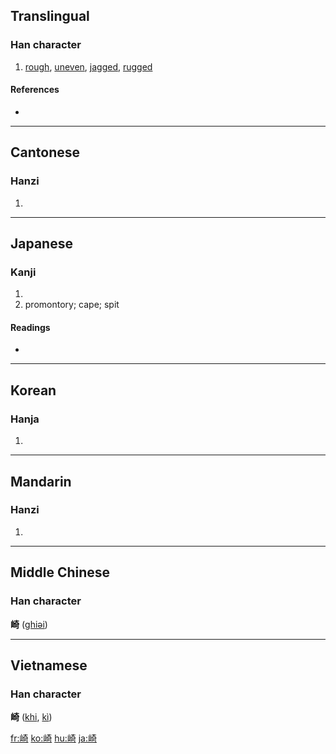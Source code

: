 {{also|埼}}
==Translingual==

===Han character===
{{Han char|rn=46|rad=山|as=08|sn=11|four=2472<sub>1</sub>|canj=山大一口 (UKMR)|ids=⿰[[山]][[奇]]}}

# [[rough]], [[uneven]], [[jagged]], [[rugged]]

====References====
* {{Han ref|kx=0313.190|dkj=08169|dj=0614.150|hdz=10778.100|uh=5D0E|ud=23822|bh=B154|bd=45396}}

----

==Cantonese==

===Hanzi===
{{yue-hanzi|jyut=|y=kei1}}

# {{defn|Cantonese}}

----

==Japanese==

===Kanji===
{{ja-kanji|grade=c|rs=山08}}

# {{defn|Japanese}}
# promontory; cape; spit

====Readings====
* {{ja-readings|on=[[き]] (ki)|kun=[[さき]] (saki), [[ざき]] (zaki), [[けわしい]] (kewashii)}}

----

==Korean==

===Hanja===
{{ko-hanja|hangeul=기|rv=gi|mr=ki}}

# {{defn|Korean}}

----

==Mandarin==

===Hanzi===
{{cmn-hanzi|pin=[[qí]] ([[qi2]])|wg=ch'i<sup>2</sup>}}

# {{defn|Mandarin}}

----

==Middle Chinese==
===Han character===
'''崎''' ([[ghiəi]])

----

==Vietnamese==
===Han character===
'''崎''' ([[khi]], [[kì]])

[[fr:崎]]
[[ko:崎]]
[[hu:崎]]
[[ja:崎]]